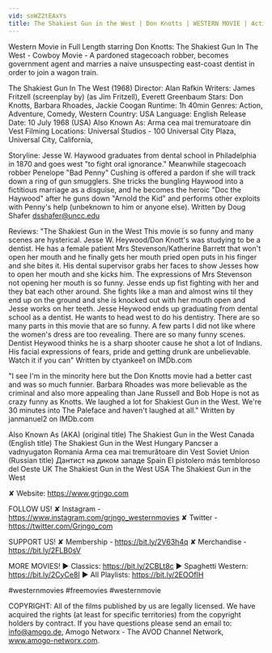 ```yaml
---
vid: soWZ2tEAxYs
title: The Shakiest Gun in the West | Don Knotts | WESTERN MOVIE | Action | Cowboys
---
```


Western Movie in Full Length starring Don Knotts: The Shakiest Gun In The West - Cowboy Movie - A pardoned stagecoach robber, becomes government agent and marries a naive unsuspecting east-coast dentist in order to join a wagon train.

The Shakiest Gun In The West (1968)
Director: Alan Rafkin
Writers: James Fritzell (screenplay by) (as Jim Fritzell), Everett Greenbaum
Stars: Don Knotts, Barbara Rhoades, Jackie Coogan 
Runtime: 1h 40min
 Genres: Action, Adventure, Comedy, Western 
Country: USA
Language: English
Release Date: 10 July 1968 (USA)
Also Known As: Arma cea mai tremuratoare din Vest
Filming Locations: Universal Studios - 100 Universal City Plaza, Universal City, California,

Storyline:
Jesse W. Haywood graduates from dental school in Philadelphia in 1870 and goes west "to fight oral ignorance." Meanwhile stagecoach robber Penelope "Bad Penny" Cushing is offered a pardon if she will track down a ring of gun smugglers. She tricks the bungling Haywood into a fictitious marriage as a disguise, and he becomes the heroic "Doc the Haywood" after he guns down "Arnold the Kid" and performs other exploits with Penny's help (unbeknown to him or anyone else). Written by Doug Shafer dsshafer@uncc.edu

Reviews:
"The Shakiest Gun in the West This movie is so funny and many scenes are hysterical. Jesse W. Heywood/Don Knott's was studying to be a dentist. He has a female patient Mrs Stevenson/Katherine Barrett that won't open her mouth and he finally gets her mouth pried open puts in his finger and she bites it. His dental supervisor grabs her faces to show Jesses how to open her mouth and she kicks him. The expressions of Mrs Stevenson not opening her mouth is so funny. Jesse ends up fist fighting with her and they bat each other around. She fights like a man and almost wins til they end up on the ground and she is knocked out with her mouth open and Jesse works on her teeth. Jesse Heywood ends up graduating from dental school as a dentist. He wants to head west to do his dentistry. There are so many parts in this movie that are so funny. A few parts I did not like where the women's dress are too revealing. There are so many funny scenes. Dentist Heywood thinks he is a sharp shooter cause he shot a lot of Indians. His facial expressions of fears, pride and getting drunk are unbelievable. Watch it if you can" Written by ctyankee1 on IMDb.com

"I see I'm in the minority here but the Don Knotts movie had a better cast and was so much funnier. Barbara Rhoades was more believable as the criminal and also more appealing than Jane Russell and Bob Hope is not as crazy funny as Knotts. We laughed a lot for Shakiest Gun in the West. We're 30 minutes into The Paleface and haven't laughed at all." Written by janmanuel2 on IMDb.com

Also Known As (AKA)
(original title)  The Shakiest Gun in the West
Canada (English title)  The Shakiest Gun in the West
Hungary  Pancser a vadnyugaton
Romania  Arma cea mai tremurătoare din Vest
Soviet Union (Russian title)  Дантист на диком западе
Spain  El pistolero más tembloroso del Oeste
UK  The Shakiest Gun in the West
USA  The Shakiest Gun in the West

✘ Website: https://www.grjngo.com

FOLLOW US!
✘ Instagram - https://www.instagram.com/grjngo_westernmovies
✘ Twitter - https://twitter.com/Grjngo_com

SUPPORT US!
✘ Membership - https://bit.ly/2V63h4q
✘ Merchandise - https://bit.ly/2FLB0sV

MORE MOVIES! 
► Classics: https://bit.ly/2CBLt8c 
► Spaghetti Western: https://bit.ly/2CyCe8I 
► All Playlists: https://bit.ly/2EOOfIH 

#westernmovies #freemovies #westernmovie

COPYRIGHT: All of the films published by us are legally licensed. We have acquired the rights (at least for specific territories) from the copyright holders by contract. If you have questions please send an email to: info@amogo.de, Amogo Networx - The AVOD Channel Network, www.amogo-networx.com.